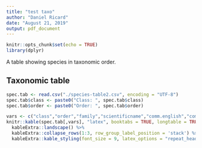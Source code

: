 ```yaml
---
title: "test taxo"
author: "Daniel Ricard"
date: "August 21, 2019"
output: pdf_document
---
```


```r
knitr::opts_chunk$set(echo = TRUE)
library(dplyr)
```
A table showing species in taxonomic order.

## Taxonomic table
```r
spec.tab <- read.csv("./species-table2.csv", encoding = "UTF-8")
spec.tab$class <- paste0("Class: ", spec.tab$class)
spec.tab$order <- paste0("Order: ", spec.tab$order)

vars <- c("class","order","family","scientificname","comm.english","comm.fr","species.code","aphia.id")
knitr::kable(spec.tab[,vars], "latex", booktabs = TRUE, longtable = TRUE, align = "c", col.names = c("Class","Order","Family","Scientific name","English name","French name","Species code","AphiaID")) %>%
  kableExtra::landscape() %>%
  kableExtra::collapse_rows(1:3, row_group_label_position = 'stack') %>% 
  kableExtra::kable_styling(font_size = 9, latex_options = "repeat_header", repeat_header_text = "", repeat_header_method = "replace")

```
